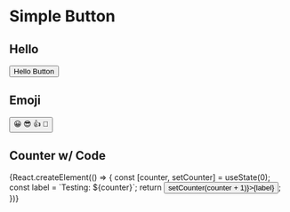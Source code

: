 
<Meta title="Other|Demo/ButtonMdx" component={Button} />

# Simple Button

## Hello

<Story name="with text">
  <Button onClick={action('clicked')}>Hello Button</Button>
</Story>

## Emoji

<Story name="with some emoji">
  <Button onClick={action('clicked')}>
    <span role="img" aria-label="so cool">
      😀 😎 👍 💯
    </span>
  </Button>
</Story>

## Counter w/ Code

<Preview>
  <Story name="with counter">
    {React.createElement(() => {
      const [counter, setCounter] = useState(0);
      const label = `Testing: ${counter}`;
      return <Button onClick={() => setCounter(counter + 1)}>{label}</Button>;
    })}
  </Story>
</Preview>
